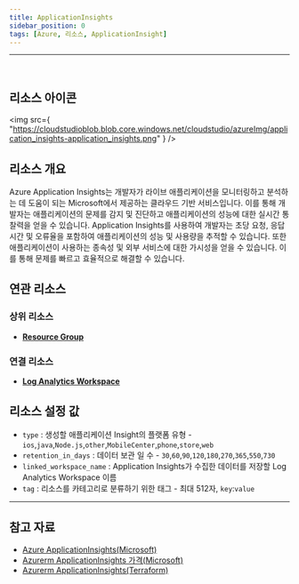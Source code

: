 ```yaml
---
title: ApplicationInsights
sidebar_position: 0
tags: [Azure, 리소스, ApplicationInsight]
---
```



<hr />
<br />

## 리소스 아이콘

<img
    src={
        "https://cloudstudioblob.blob.core.windows.net/cloudstudio/azureImg/application_insights-application_insights.png"
    }
/>

## 리소스 개요

Azure Application Insights는 개발자가 라이브 애플리케이션을 모니터링하고 분석하는 데 도움이 되는 Microsoft에서 제공하는 클라우드 기반 서비스입니다.
이를 통해 개발자는 애플리케이션의 문제를 감지 및 진단하고 애플리케이션의 성능에 대한 실시간 통찰력을 얻을 수 있습니다.
Application Insights를 사용하여 개발자는 초당 요청, 응답 시간 및 오류율을 포함하여 애플리케이션의 성능 및 사용량을 추적할 수 있습니다.
또한 애플리케이션이 사용하는 종속성 및 외부 서비스에 대한 가시성을 얻을 수 있습니다. 이를 통해 문제를 빠르고 효율적으로 해결할 수 있습니다.

## 연관 리소스

### 상위 리소스

-   [**Resource Group**](https://docs.cstudio.app/docs/resource/azure/Base/ResourceGroup)

### 연결 리소스

-   [**Log Analytics Workspace**](https://docs.cstudio.app/docs/resource/azure/LogAnalytics/LogAnalyticsWorkspace)

## 리소스 설정 값

-   `type` : 생성할 애플리케이션 Insight의 플랫폼 유형 - `ios`,`java`,`Node.js`,`other`,`MobileCenter`,`phone`,`store`,`web`
-   `retention_in_days` : 데이터 보관 일 수 - `30`,`60`,`90`,`120`,`180`,`270`,`365`,`550`,`730`
-   `linked_workspace_name` : Application Insights가 수집한 데이터를 저장할 Log Analytics Workspace 이름
-   `tag` : 리소스를 카테고리로 분류하기 위한 태그 - 최대 512자, `key`:`value`

---

## 참고 자료

-   [Azure ApplicationInsights(Microsoft)](https://learn.microsoft.com/en-us/azure/azure-monitor/app/app-insights-overview?tabs=net)
-   [Azurerm ApplicationInsights 가격(Microsoft)](https://azure.microsoft.com/en-us/pricing/details/monitor/)
-   [Azurerm ApplicationInsights(Terraform)](https://registry.terraform.io/providers/hashicorp/azurerm/latest/docs/resources/application_insights)
